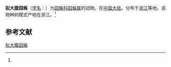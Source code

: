 {{Speciesbox
| name = 拟大腹园蛛
| status = 
| status_system = 
| image = 
| genus = Araneus
| species = pseudoventricosus
| authority = (Schenkel, 1963)<ref name='id13537'>{{cite web| url =http://www.bioinfo.cn/db05/BjdwSpecies.php?action=view&id=13537| title =拟大腹园蛛| work =《中国动物物种编目数据库》| publisher =中国科学院微生物研究所| author =中国科学院动物研究所| accessdate =2009-04-28| deadurl =yes| archiveurl =https://web.archive.org/web/20160305080957/http://www.bioinfo.cn/db05/BjdwSpecies.php?action=view&id=13537| archivedate =2016-03-05}}</ref>
}}

'''拟大腹园蛛'''（[[学名|学名]]：{{lang|la|''Araneus pseudoventricosus''}}）为[[园蛛科|园蛛科]][[园蛛属|园蛛属]]的动物。在[[中国大陆|中国大陆]]，分布于[[浙江|浙江]]等地。该物种的模式产地在浙江。<ref name='id13537'/>

== 参考文献 ==
{{reflist}}

{{Wikispecies|Araneus pseudoventricosus}}
{{Taxonbar|from=Q2782240}}

[[Category:园蛛属|拟大腹园蛛]]


{{蜘蛛小作品}}